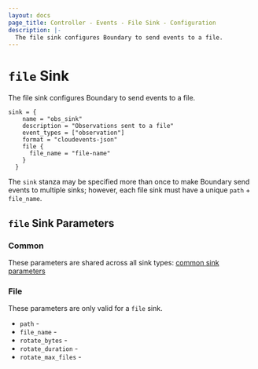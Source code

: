 ```yaml
---
layout: docs
page_title: Controller - Events - File Sink - Configuration
description: |-
  The file sink configures Boundary to send events to a file.
---
```


# `file` Sink

The file sink configures Boundary to send events to a file.

```hcl
sink = {
    name = "obs_sink"
    description = "Observations sent to a file"
    event_types = ["observation"]
    format = "cloudevents-json"
    file {
      file_name = "file-name"
    }
  }
```

The `sink` stanza may be specified more than once to make Boundary send events
to multiple sinks; however, each file sink must have a unique `path` +
`file_name`.


## `file` Sink Parameters

### Common 

These parameters are shared across all sink types: [common sink parameters](/docs/configuration/events/common)

### File

These parameters are only valid for a `file` sink.

- `path` - 
- `file_name` - 
- `rotate_bytes` - 
- `rotate_duration` - 
- `rotate_max_files` - 

